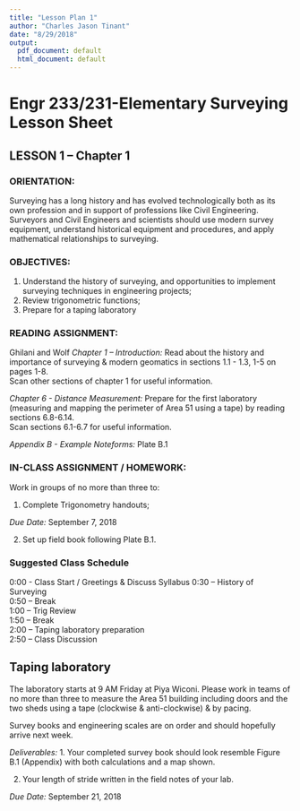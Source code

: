 ```yaml
---
title: "Lesson Plan 1"
author: "Charles Jason Tinant"
date: "8/29/2018"
output:
  pdf_document: default
  html_document: default
---
```


# Engr 233/231-Elementary Surveying Lesson Sheet
## LESSON 1 – Chapter 1 

### ORIENTATION: 
Surveying has a long history and has evolved technologically both as its own profession and in support of professions like Civil Engineering. Surveyors and Civil Engineers and scientists should use modern survey equipment, understand historical equipment and procedures, and apply mathematical relationships to surveying.

### OBJECTIVES:
1.	Understand the history of surveying, and opportunities to implement surveying techniques in engineering projects;
2.	Review trigonometric functions;
3.	Prepare for a taping laboratory 

### READING ASSIGNMENT: 
Ghilani and Wolf
*Chapter 1 – Introduction:*
Read about the history and importance of surveying & modern geomatics in sections 1.1 - 1.3, 1-5 on pages 1-8.    
  Scan other sections of chapter 1 for useful information.  
  
*Chapter 6 - Distance Measurement:*
Prepare for the first laboratory (measuring and mapping the perimeter of Area 51 using a tape) by reading sections 6.8-6.14.  
  Scan sections 6.1-6.7 for useful information.   

*Appendix B - Example Noteforms:* Plate B.1 

### IN-CLASS ASSIGNMENT / HOMEWORK: 
Work in groups of no more than three to:  

1. Complete Trigonometry handouts; 

*Due Date:* September 7, 2018

2. Set up field book following Plate B.1.  

### Suggested Class Schedule 
0:00 - Class Start / Greetings & Discuss Syllabus 
0:30 – History of Surveying  
0:50 – Break  
1:00 – Trig Review   
1:50 – Break  
2:00 – Taping laboratory preparation  
2:50 – Class Discussion  

## Taping laboratory 
The laboratory starts at 9 AM Friday at Piya Wiconi.  Please work in teams of no more than three to measure the Area 51 building including doors and the two sheds using a tape (clockwise & anti-clockwise) & by pacing.  

Survey books and engineering scales are on order and should hopefully arrive next week.

*Deliverables:*
1. Your completed survey book should look resemble Figure B.1 (Appendix) with both calculations and a map shown.  

2. Your length of stride written in the field notes of your lab. 

*Due Date:* September 21, 2018 


